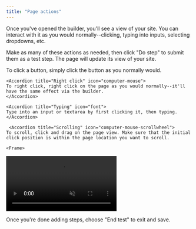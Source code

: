 ```yaml
---
title: "Page actions"
---
```


Once you've opened the builder, you'll see a view of your site. You
can interact with it as you would normally--clicking, typing into
inputs, selecting dropdowns, etc.

Make as many of these actions as needed, then click "Do step" to
submit them as a test step. The page will update its view of your site.

<AccordionGroup>
    <Accordion title="Left click" icon="arrow-pointer">
    To click a button, simply click the button as you normally would.
    </Accordion>

    <Accordion title="Right click" icon="computer-mouse">
    To right click, right click on the page as you would normally--it'll have the same effect via the builder.
    </Accordion>

    <Accordion title="Typing" icon="font">
    Type into an input or textarea by first clicking it, then typing.
    </Accordion>

     <Accordion title="Scrolling" icon="computer-mouse-scrollwheel">
    To scroll, click and drag on the page view. Make sure that the initial click position is within the page location you want to scroll.

    <Frame>

  <video
    autoPlay
    muted
    loop
    playsInline
    src="https://firebasestorage.googleapis.com/v0/b/dime-ac49e.appspot.com/o/docs%2Fscroll.mp4?alt=media"
  />
</Frame>

</Accordion>

</AccordionGroup>

Once you're done adding steps, choose "End test" to exit and save.
